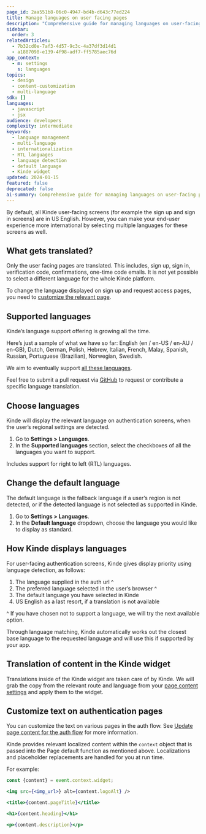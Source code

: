 ```yaml
---
page_id: 2aa551b8-06c0-4947-bd4b-d643c77ed224
title: Manage languages on user facing pages
description: "Comprehensive guide for managing languages on user-facing pages including language selection, default language configuration, language detection, and widget translation support."
sidebar:
  order: 3
relatedArticles:
  - 7b32cd0e-7af3-4d57-9c3c-4a37df3d14d1
  - a1887098-e139-4f98-adf7-ff5785aec76d
app_context:
  - m: settings
    s: languages
topics:
  - design
  - content-customization
  - multi-language
sdk: []
languages:
  - javascript
  - jsx
audience: developers
complexity: intermediate
keywords:
  - language management
  - multi-language
  - internationalization
  - RTL languages
  - language detection
  - default language
  - Kinde widget
updated: 2024-01-15
featured: false
deprecated: false
ai-summary: Comprehensive guide for managing languages on user-facing pages including language selection, default language configuration, language detection, and widget translation support.
---
```


By default, all Kinde user-facing screens (for example the sign up and sign in screens) are in US English. However, you can make your end-user experience more international by selecting multiple languages for these screens as well.

## What gets translated?

Only the user facing pages are translated. This includes, sign up, sign in, verification code, confirmations, one-time code emails. It is not yet possible to select a different language for the whole Kinde platform.

To change the language displayed on sign up and request access pages, you need to [customize the relevant page](/design/brand/global-brand-defaults/).

## Supported languages

Kinde’s language support offering is growing all the time.

Here’s just a sample of what we have so far: English (en / en-US / en-AU / en-GB), Dutch, German, Polish, Hebrew, Italian, French, Malay, Spanish, Russian, Portuguese (Brazilian), Norwegian, Swedish.

We aim to eventually support [all these languages](https://github.com/kinde-oss/kinde-translations#language-codes).

Feel free to submit a pull request via [GitHub](https://github.com/kinde-oss/kinde-translations) to request or contribute a specific language translation.

## Choose languages

Kinde will display the relevant language on authentication screens, when the user’s regional settings are detected.

1. Go to **Settings > Languages**.
2. In the **Supported languages** section, select the checkboxes of all the languages you want to support.

Includes support for right to left (RTL) languages.

## Change the default language

The default language is the fallback language if a user’s region is not detected, or if the detected language is not selected as supported in Kinde.

1. Go to **Settings > Languages**.
2. In the **Default language** dropdown, choose the language you would like to display as standard.

## How Kinde displays languages

For user-facing authentication screens, Kinde gives display priority using language detection, as follows:

1. The language supplied in the auth url ^
2. The preferred language selected in the user’s browser ^
3. The default language you have selected in Kinde
4. US English as a last resort, if a translation is not available

^ If you have chosen not to support a language, we will try the next available option.

Through language matching, Kinde automatically works out the closest base language to the requested language and will use this if supported by your app.

## Translation of content in the Kinde widget

Translations inside of the Kinde widget are taken care of by Kinde. We will grab the copy from the relevant route and language from your [page content settings](/design/content-customization/update-auth-page-content/) and apply them to the widget. 

## Customize text on authentication pages

You can customize the text on various pages in the auth flow. See [Update page content for the auth flow](/design/content-customization/update-auth-page-content/) for more information.

Kinde provides relevant localized content within the `context` object that is passed into the Page default function as mentioned above. Localizations and placeholder replacements are handled for you at run time. 

For example:

```jsx
const {content} = event.context.widget;

<img src={<img_url>} alt={content.logoAlt} />

<title>{content.pageTitle}</title>

<h1>{content.heading}</h1>

<p>{content.description}</p>
```
